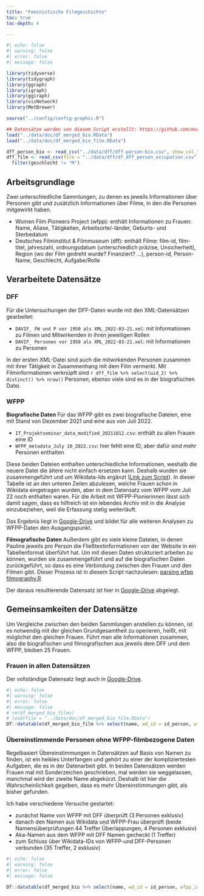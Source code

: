 ```yaml
---
title: "Feministische Filmgeschichte"
toc: true
toc-depth: 4

---
```


```r
#| echo: false
#| warning: false
#| error: false
#| message: false

library(tidyverse)
library(tidygraph)
library(ggraph)
library(igraph)
library(ggiraph)
library(visNetwork)
library(MetBrewer)

source("../config/config-graphic.R")

## Datensätze werden von diesem Script erstellt: https://github.com/mschories/DAVIF/blob/main/gather/merge-data.R
load("../data/doc/df_merged_bio.RData")
load("../data/doc/df_merged_bio_film.RData")

dff_person_bio <- read_csv("../data/dff/dff-person-bio.csv", show_col_types = FALSE)
dff_film <- read_csv(file = "../data/dff/df_dff_person_occupation.csv", show_col_types = F) %>% 
  filter(geschlecht != "M")


```


## Arbeitsgrundlage

Zwei unterschiedliche Sammlungen, zu denen es jeweils Informationen über Personen gibt und zusätzlich Informationen über Filme, in den die Personen mitgewirkt haben.

- Women Film Pioneers Project (wfpp): enthält Informationen zu Frauen: Name, Aliase, Tätigkeiten, Arbeitsorte/-länder, Geburts- und Sterbedatum
- Deutsches Filminstitut & Filmmuseum (dff): enthält Filme: film-id, film-titel, jahreszahl, ordnungsdatum (unterschiedlich präzise, Unsicherheit), Region (wo der Film gedreht wurde? Finanziert? ...), person-id, Person-Name, Geschlecht, Aufgabe/Rolle


## Verarbeitete Datensätze

### DFF

Für die Untersuchungen der DFF-Daten wurde mit den XML-Datensätzen gearbeitet:

- `DAVIF_ FW und P vor 1950 als XML_2022-03-21.xml`: mit Informationen zu Filmen und Mitwirkenden in ihren jeweiligen Rollen
- `DAVIF_ Personen vor 1950 als XML_2022-03-21.xml`: mit Informationen zu Personen

In der ersten XML-Datei sind auch die mitwirkenden Personen zusammen mit ihrer Tätigkeit in Zusammenhang mit dem Film vermerkt. 
Mit Filminformationen verknüpft sind `r dff_film %>% select(uid_2) %>% distinct() %>% nrow()` Personen, ebenso viele sind es in der biografischen Datei. 


### WFPP

**Biografische Daten**
Für das WFPP gibt es zwei biografische Dateien, eine mit Stand von Dezember 2021 und eine aus von Juli 2022. 

- `IT_Projektseminar_data_modified_20211012.csv`: enthält zu allen Frauen eine ID
- `WFPP_metadata_July 10_2022.csv`: hier fehlt eine ID, aber dafür sind mehr Personen enthalten

Diese beiden Dateien enthalten unterschiedliche Informationen, weshalb die neuere Datei die ältere nicht einfach ersetzen kann. Deshalb wurden sie zusammengeführt und um Wikidata-Ids ergänzt ([Link zum Script](https://github.com/mschories/DAVIF/blob/main/analyse/make-wfpp-ids.R)).
In dieser Tabelle ist an den unteren Zeilen abzulesen, welche Frauen schon in Wikidata eingetragen wurden, aber in dem Datensatz vom WFPP vom Juli 22 noch enthalten waren. Für die Arbeit mit WFPP-Pionierinnen lässt sich damit sagen, dass es hilfreich ist ein lebendes Archiv mit in die Analyse einzubeziehen, weil die Erfassung stetig weiterläuft.

Das Ergebnis liegt in [Google-Drive](https://docs.google.com/spreadsheets/d/1ct3rNkiEYrXek7qMvcXOsnM8tNWFicFIi7AZ9AmvanE/edit?usp=sharing) und bildet für alle weiteren Analysen zu WFPP-Daten den Ausgangspunkt.

**Filmografische Daten**
Außerdem gibt es viele kleine Dateien, in denen Pauline jeweils pro Person die Fließtextinformationen von der Website in ein Tabellenformat überführt hat. Um mit diesen Daten strukturiert arbeiten zu können, wurden sie zusammengeführt und auf die biografischen Daten zurückgeführt, so dass es eine Verbindung zwischen den Frauen und den Filmen gibt. Dieser Prozess ist in diesem Script nachzulesen: [parsing wfpp filmography.R](https://github.com/mschories/DAVIF/blob/main/gather/parsing-wfpp-filmography.R)

Der daraus resultierende Datensatz ist hier in [Google-Drive](https://docs.google.com/spreadsheets/d/1-RmWjWyfQ9eM9RCUE1_xUJqEgzLHmqu3Gu8iqf4xKQY/edit?usp=sharing) abgelegt.

## Gemeinsamkeiten der Datensätze

Um Vergleiche zwischen den beiden Sammlungen anstellen zu können, ist es notwendig mit der gleichen Grundgesamtheit zu operieren, heißt, mit möglichst den gleichen Frauen. Führt man alle Informationen zusammen, also die biografischen und filmografischen aus jeweils dem DFF und dem WFPP, bleiben 25 Frauen. 


### Frauen in allen Datensätzen

Der vollständige Datensatz liegt auch in [Google-Drive](https://docs.google.com/spreadsheets/d/1yNGAKhfjbGHAz-ClXutXnxut3k7raBM6YctY5X26flM/edit?gid=0#gid=0).

```r
#| echo: false
#| warning: false
#| error: false
#| message: false
# rm(df_merged_bio_films)
# load(file = "../data/doc/df_merged_bio_film.RData")
DT::datatable(df_merged_bio_film %>% select(name, wd_id = id_person, wfpp_id = id, filmportal_id, matched), rownames = FALSE, options = list(pageLength = 25, dom = "t"))

```


### Übereinstimmende Personen ohne WFPP-filmbezogene Daten

Regelbasiert Übereinstimmungen in Datensätzen auf Basis von Namen zu finden, ist ein heikles Unterfangen und gehört zu einer der kompliziertesten Aufgaben, die es in der Datenarbeit gibt. In beiden Datensätzen werden Frauen mal mit Sonderzeichen geschrieben, mal werden sie weggelassen, manchmal wird der zweite Name abgekürzt. Deshalb ist hier die Wahrscheinlichkeit gegeben, dass es mehr Übereinstimmungen gibt, als bisher gefunden.

Ich habe verschiedene Versuche gestartet: 

- zunächst Name von WFPP mit DFF überprüft (3 Personen exklusiv)
- danach den Namen aus Wikidata und WFPP-Frau überprüft (beide Namensüberprüfungen 44 Treffer Überlappungen, 4 Personen exklusiv)
- Aka-Namen aus dem WFPP mit DFF Namen gecheckt (1 Treffer)
- zum Schluss über Wikidata-IDs von WFPP-und DFF-Personen verbunden (35 Treffer, 2 exklusiv)


```r
#| echo: false
#| warning: false
#| error: false
#| message: false

DT::datatable(df_merged_bio %>% select(name, wd_id = id_person, wfpp_id = id, filmportal_id, matched, anmerkungen, anmerkunglokal), rownames = FALSE, options = list(pageLength = 54, dom = "t"))

```


